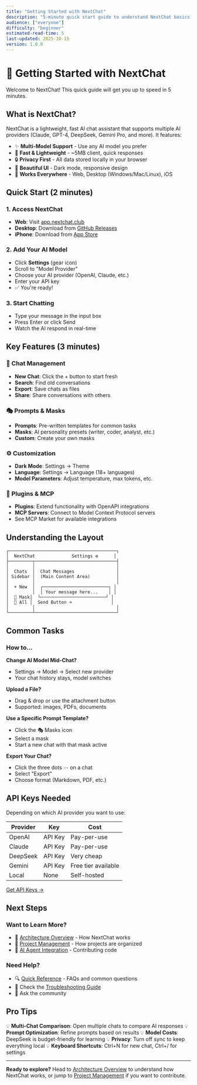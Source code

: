 ```yaml
---
title: "Getting Started with NextChat"
description: "5-minute quick start guide to understand NextChat basics and get up and running"
audience: ["everyone"]
difficulty: "beginner"
estimated-read-time: 5
last-updated: 2025-10-15
version: 1.0.0
---
```


# 🚀 Getting Started with NextChat

Welcome to NextChat! This quick guide will get you up to speed in 5 minutes.

## What is NextChat?

NextChat is a lightweight, fast AI chat assistant that supports multiple AI providers (Claude, GPT-4, DeepSeek, Gemini Pro, and more). It features:

- ✨ **Multi-Model Support** - Use any AI model you prefer
- 🚀 **Fast & Lightweight** - ~5MB client, quick responses
- 🔒 **Privacy First** - All data stored locally in your browser
- 🎨 **Beautiful UI** - Dark mode, responsive design
- 📱 **Works Everywhere** - Web, Desktop (Windows/Mac/Linux), iOS

## Quick Start (2 minutes)

### 1. Access NextChat
- **Web**: Visit [app.nextchat.club](https://app.nextchat.club)
- **Desktop**: Download from [GitHub Releases](https://github.com/ChatGPTNextWeb/ChatGPT-Next-Web/releases)
- **iPhone**: Download from [App Store](https://apps.apple.com/us/app/nextchat-ai/id6743085599)

### 2. Add Your AI Model
- Click **Settings** (gear icon)
- Scroll to "Model Provider"
- Choose your AI provider (OpenAI, Claude, etc.)
- Enter your API key
- ✅ You're ready!

### 3. Start Chatting
- Type your message in the input box
- Press Enter or click Send
- Watch the AI respond in real-time

## Key Features (3 minutes)

### 💬 Chat Management
- **New Chat**: Click the + button to start fresh
- **Search**: Find old conversations
- **Export**: Save chats as files
- **Share**: Share conversations with others

### 🎭 Prompts & Masks
- **Prompts**: Pre-written templates for common tasks
- **Masks**: AI personality presets (writer, coder, analyst, etc.)
- **Custom**: Create your own masks

### ⚙️ Customization
- **Dark Mode**: Settings → Theme
- **Language**: Settings → Language (18+ languages)
- **Model Parameters**: Adjust temperature, max tokens, etc.

### 🔌 Plugins & MCP
- **Plugins**: Extend functionality with OpenAPI integrations
- **MCP Servers**: Connect to Model Context Protocol servers
- See MCP Market for available integrations

## Understanding the Layout

```
┌─────────────────────────────────────────┐
│  NextChat              Settings ⚙️      │
├─────────┬───────────────────────────────┤
│         │                               │
│  Chats  │  Chat Messages                │
│ Sidebar │  (Main Content Area)          │
│         │                               │
│  + New  │  ┌─────────────────────────┐ │
│         │  │ Your message here...    │ │
│  📝 Mask│  └─────────────────────────┘ │
│  🎯 All │  Send Button ➜               │
│         │                               │
└─────────┴───────────────────────────────┘
```

## Common Tasks

### How to...

**Change AI Model Mid-Chat?**
- Settings → Model → Select new provider
- Your chat history stays, model switches

**Upload a File?**
- Drag & drop or use the attachment button
- Supported: images, PDFs, documents

**Use a Specific Prompt Template?**
- Click the 🎭 Masks icon
- Select a mask
- Start a new chat with that mask active

**Export Your Chat?**
- Click the three dots ⋯ on a chat
- Select "Export"
- Choose format (Markdown, PDF, etc.)

## API Keys Needed

Depending on which AI provider you want to use:

| Provider | Key | Cost |
|----------|-----|------|
| OpenAI | API Key | Pay-per-use |
| Claude | API Key | Pay-per-use |
| DeepSeek | API Key | Very cheap |
| Gemini | API Key | Free tier available |
| Local | None | Self-hosted |

[Get API Keys →](/docs/../05-quick-reference.md#api-keys)

## Next Steps

### Want to Learn More?
- 📖 [Architecture Overview](/docs//docs/02-architecture-overview.md) - How NextChat works
- 👥 [Project Management](/docs//docs/03-project-management.md) - How projects are organized
- 🤖 [AI Agent Integration](/docs//docs/04-ai-agent-integration.md) - Contributing code

### Need Help?
- 🔍 [Quick Reference](/docs//docs/05-quick-reference.md) - FAQs and common questions
- 🐛 Check the [Troubleshooting Guide](../developers/troubleshooting/)
- 💬 Ask the community

## Pro Tips

💡 **Multi-Chat Comparison**: Open multiple chats to compare AI responses
💡 **Prompt Optimization**: Refine prompts based on results
💡 **Model Costs**: DeepSeek is budget-friendly for learning
💡 **Privacy**: Turn off sync to keep everything local
💡 **Keyboard Shortcuts**: Ctrl+N for new chat, Ctrl+/ for settings

---

**Ready to explore?** Head to [Architecture Overview](/docs//docs/02-architecture-overview.md) to understand how NextChat works, or jump to [Project Management](/docs//docs/03-project-management.md) if you want to contribute.

